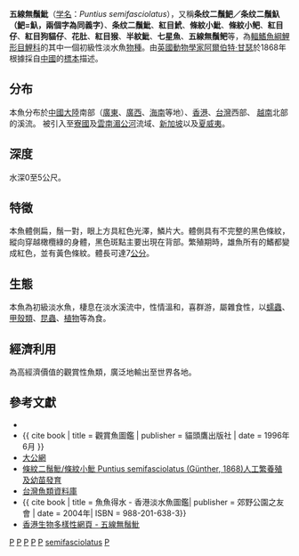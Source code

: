 {{Speciesbox 
| genus = Puntius
| species = semifasciolatus
| status = NE
| authority = [[Günther|Günther]], 1868
| synonyms = *''Barbus hainani''<br><small>Lohberger, 1929</small> ''
*''Barbus semifasciolatus''<br><small>Günther, 1868</small> ''
*''Capoeta semifasciolata''<br><small>Günther, 1868</small> ''
*''Puntius semifasciolata''<br><small>Günther, 1868</small> ''
*''Barbodes semifasciolatus''<br><small>Günther, 1868</small> ''
}}

'''五線無鬚魮'''（[[学名|学名]]：''Puntius semifasciolatus''），又稱'''条纹二鬚䰾／条纹二鬚魞（䰾=魞，兩個字為同義字）'''、'''条纹二鬚魮'''、'''紅目鮘'''、'''條紋小魮'''、'''條紋小鲃'''、'''紅目仔'''、'''紅目狗貓仔'''、'''花肚'''、'''紅目猴'''、'''半紋魮'''、'''七星魚'''、'''五線無鬚鲃'''等，為[[輻鰭魚綱|輻鰭魚綱]][[鯉形目|鯉形目]][[鯉科|鯉科]]的其中一個初級性淡水魚[[物種|物種]]。由[[英國|英國]][[動物學家|動物學家]][[阿爾伯特·甘瑟|阿爾伯特·甘瑟]]於1868年根據採自[[中國|中國]]的[[標本|標本]]描述。

==分布==
本魚分布於[[中國大陸|中國大陸]]南部（[[廣東|廣東]]、[[廣西|廣西]]、[[海南|海南]]等地）、[[香港|香港]]、[[台灣|台灣]]西部、 [[越南|越南]]北部的溪流。
被引入至[[寮國|寮國]]及[[雲南|雲南]][[湄公河|湄公河]]流域、[[新加坡|新加坡]]以及[[夏威夷|夏威夷]]。

==深度==
水深0至5公尺。

==特徵==
本魚體側扁，鬚一對，眼上方具紅色光澤，鱗片大。體側具有不完整的黑色條紋，縱向穿越橄欖綠的身體，黑色斑點主要出現在背部。繁殖期時，雄魚所有的鰭都變成紅色，並有黃色條紋。體長可達7[[公分|公分]]。

==生態==
本魚為初級淡水魚，棲息在淡水溪流中，性情溫和，喜群游，屬雜食性，以[[蠕蟲|蠕蟲]]、[[甲殼類|甲殼類]]、[[昆蟲|昆蟲]]、[[植物|植物]]等為食。

==經濟利用==
為高經濟價值的觀賞性魚類，廣泛地輸出至世界各地。

==參考文獻==
{{reflist}}
*{{FishBase_species|genus=Puntius semifasciolatus|species=|year=2011|month=12}}
*{{ cite book | title = 觀賞魚圖鑑 | publisher = 貓頭鷹出版社 | date = 1996年6月 }}
*[http://www.takungpao.com.hk/news/09/09/13/KJXZ-1141292.htm 大公網]{{dead link|date=2017年11月 |bot=InternetArchiveBot |fix-attempted=yes }}
*[http://magical-creatures.blogspot.tw/2009/03/puntius-semifasciolatus.html 條紋二鬚魮/條紋小魮 Puntius semifasciolatus (Günther, 1868)人工繁養殖及幼苗發育]{{Wayback|url=http://magical-creatures.blogspot.tw/2009/03/puntius-semifasciolatus.html |date=20170214060649 }}
*[http://fishdb.sinica.edu.tw/chi/species.php?id=381022 台灣魚類資料庫]{{Wayback|url=http://fishdb.sinica.edu.tw/chi/species.php?id=381022 |date=20190913235910 }}
*{{ cite book | title = 魚魚得水 - 香港淡水魚圖鑑| publisher = 郊野公園之友會 | date = 2004年| ISBN = 988-201-638-3}}
*[http://www.afcd.gov.hk/tc_chi/conservation/hkbiodiversity/database/popup_record.asp?id=3371&lang=tc 香港生物多樣性網頁 - 五線無鬚魮]{{Wayback|url=http://www.afcd.gov.hk/tc_chi/conservation/hkbiodiversity/database/popup_record.asp?id=3371&lang=tc |date=20160304115228 }}

{{taxonbar}}

[[Category:觀賞魚|P]]
[[Category:香港動物|P]]
[[Category:台灣動物|P]]
[[Category:越南動物|P]]
[[Category:中國魚類|P]]
[[Category:無鬚魮屬|semifasciolatus]]
[[Category:1868年描述的魚類|P]]